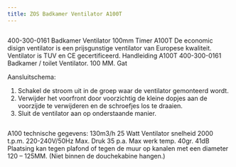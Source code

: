 ```yaml
---
title: ZOS Badkamer Ventilator A100T
---
```



<Image src={imageProduct} width={imageProduct.width} alt="" />



400-300-0161
Badkamer Ventilator 100mm Timer A100T
De economic disign ventilator is een prijsgunstige ventilator van Europese kwaliteit.
Ventilator is TUV en CE gecertificeerd.
Handleiding A100T
400-300-0161
Badkamer / toilet Ventilator.
100 MM. Gat

Aansluitschema:
1. Schakel de stroom uit in de groep waar de ventilator gemonteerd wordt.
2. Verwijder het voorfront door voorzichtig de kleine dopjes aan de voorzijde te verwijderen en de schroefjes los te draaien.
3. Sluit de ventilator aan op onderstaande manier.

<Image src={imageProduct} width={imageProduct.width} alt="" />


A100 technische gegevens:
130m3/h
25 Watt
Ventilator snelheid 2000 t.p.m.
220-240V/50Hz
Max. Druk 35 p.a.
Max werk temp. 40gr.
41dB
Plaatsing kan tegen plafond of tegen de muur op kanalen met een diameter 120 – 125MM.
(Niet binnen de douchekabine hangen.)
